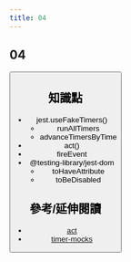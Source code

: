 ```yaml
---
title: 04
---
```

## 04

 

<Button />



## 知識點

- jest.useFakeTimers()
    - runAllTimers
    - advanceTimersByTime
- act()
- fireEvent
- @testing-library/jest-dom
    - toHaveAttribute
    - toBeDisabled
 
 


## 參考/延伸閱讀
- [act](https://reactjs.org/docs/test-utils.html#act)
- [timer-mocks](https://jestjs.io/docs/timer-mocks)
 

